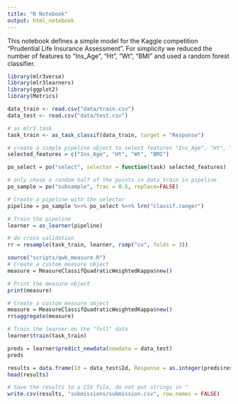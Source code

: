 ```yaml
---
title: "R Notebook"
output: html_notebook
---
```


This notebook defines a simple model for the Kaggle competition "Prudential Life Insurance Assessment". 
For simplicity we reduced the number of features to "Ins_Age", "Ht", "Wt", "BMI" and used a random forest classifier.

``` r
library(mlr3verse)
library(mlr3learners)
library(ggplot2)
library(Metrics)

data_train <- read.csv("data/train.csv")
data_test <- read.csv("data/test.csv")
```


```r
# as mlr3 task
task_train <- as_task_classif(data_train, target = "Response")
```

```r
# create a simple pipeline object to select features "Ins_Age", "Ht", "Wt", "BMI"
selected_features = c("Ins_Age", "Ht", "Wt", "BMI")

po_select = po("select", selector = function(task) selected_features)

# only chose a random half of the points in data_train in pipeline
po_sample = po("subsample", frac = 0.5, replace=FALSE)

# Create a pipeline with the selector
pipeline = po_sample %>>% po_select %>>% lrn("classif.ranger")

# Train the pipeline
learner = as_learner(pipeline)

# do cross validation
rr = resample(task_train, learner, rsmp("cv", folds = 3))
```


```r
source("scripts/qwk_measure.R")
# Create a custom measure object
measure = MeasureClassifQuadraticWeightedKappa$new()

# Print the measure object
print(measure)
```

```r
# Create a custom measure object
measure = MeasureClassifQuadraticWeightedKappa$new()
rr$aggregate(measure)
```
```r
# Train the learner on the "full" data
learner$train(task_train)
```

```r
preds = learner$predict_newdata(newdata = data_test)
preds
```
```r
results = data.frame(Id = data_test$Id, Response = as.integer(preds$response))
head(results)
```
```r
# Save the results to a CSV file, do not put strings in "
write.csv(results, "submissions/submission.csv", row.names = FALSE)
```

